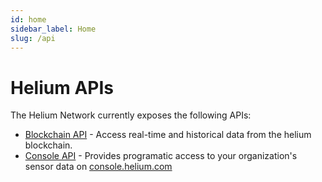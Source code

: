 ```yaml
---
id: home
sidebar_label: Home
slug: /api
---
```


# Helium APIs

The Helium Network currently exposes the following APIs:

- [Blockchain API](/api/blockchain/introduction) - Access real-time and historical data from the
  helium blockchain.
- [Console API](/api/console) - Provides programatic access to your organization's sensor data on
  [console.helium.com](https://console.helium.com)
